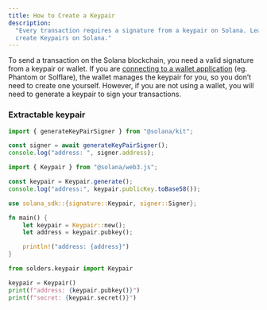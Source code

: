```yaml
---
title: How to Create a Keypair
description:
  "Every transaction requires a signature from a keypair on Solana. Learn how to
  create Keypairs on Solana."
---
```


To send a transaction on the Solana blockchain, you need a valid signature from
a keypair or wallet. If you are
[connecting to a wallet application](/developers/cookbook/wallets/connect-wallet-react)
(eg. Phantom or Solflare), the wallet manages the keypair for you, so you don’t
need to create one yourself. However, if you are not using a wallet, you will
need to generate a keypair to sign your transactions.

### Extractable keypair

<CodeTabs storage="cookbook" flags="r">

```ts !! title="Kit"
import { generateKeyPairSigner } from "@solana/kit";

const signer = await generateKeyPairSigner();
console.log("address: ", signer.address);
```

```ts !! title="Legacy"
import { Keypair } from "@solana/web3.js";

const keypair = Keypair.generate();
console.log("address:", keypair.publicKey.toBase58());
```

```rs !! title="Rust"
use solana_sdk::{signature::Keypair, signer::Signer};

fn main() {
    let keypair = Keypair::new();
    let address = keypair.pubkey();

    println!("address: {address}")
}
```

```py !! title="Python"
from solders.keypair import Keypair

keypair = Keypair()
print(f"address: {keypair.pubkey()}")
print(f"secret: {keypair.secret()}")
```

</CodeTabs>
